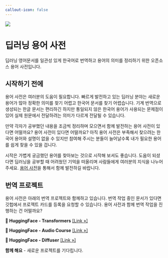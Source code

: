 ```yaml
---
callout-icon: false
---
```


![](images/paste-6.png)

# 딥러닝 용어 사전 {.unnumbered}

딥러닝 영어문서를 일관성 있게 한국어로 번역하고 용어의 의미를 정리하기 위한 오픈소스 용어 사전입니다.

## 시작하기 전에

용어 사전은 여러분의 도움이 필요합니다. 빠르게 발전하고 있는 딥러닝 분야는 새로운 용어가 많아 정확한 의미를 찾기 어렵고 한국어 문서를 찾기 어렵습니다. 기계 번역으로 생성되는 한글 문서는 편리하긴 하지만 통일되지 않은 한국어 용어가 사용되는 문제점이 있어 실제 원문에서 전달하려는 의미가 다르게 전달될 수 있습니다.

만약 각자가 공부했던 내용을 조금씩 정리하며 모으면서 함께 발전하는 용어 사전이 있다면 어떨까요? 용어 사전이 있다면 어떨까요? 아직 용어 사전은 부족해서 찾으려는 한국어 용어와 설명이 없을 수 있지만 참여해 주시는 분들이 늘어날수록 내가 필요한 용어를 쉽게 찾을 수 있을 겁니다.

시작은 가볍게 궁금했던 용어를 찾아보는 것으로 시작해 보셔도 좋습니다. 도움이 되셨다면 딥러닝을 공부할 때 어려웠던 기억을 떠올리며 사람들에게 여러분의 지식을 나누어 주세요. [용어 사전](./dictionary/glossary.qmd)을 통해서 함께 발전하길 바랍니다.

## 번역 프로젝트

용어 사전은 아래의 번역 프로젝트와 함께하고 있습니다. 번역 작업 중인 문서가 있다면 깃헙에서 프로젝트 카드를 등록을 요청할 수 있습니다. 용어 사전과 함께 번역 작업을 진행하는 건 어떨까요?

::: g-col-12
::: {.callout-note appearance="simple"}
**🤗 HuggingFace - Transformers** <a href="https://huggingface.co/docs/transformers/index" target="_blank">\[Link »\]</a>
:::

::: {.callout-note appearance="simple"}
**🤗 HuggingFace - Audio Course** <a href="https://huggingface.co/learn/audio-course/chapter0/introduction" target="_blank">\[Link »\]</a>
:::

::: {.callout-note appearance="simple"}
**🤗 HuggingFace - Diffuser** <a href="https://huggingface.co/docs/diffusers/index" target="_blank">\[Link »\]</a>
:::

::: {.callout-note appearance="simple"}
**함께 해요** - 새로운 프로젝트를 기다립니다.
:::
:::

<a href="./intro.html/googleb64f32a1f0de3b5f.html"></a>